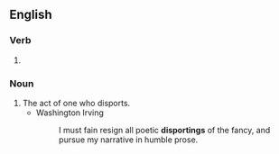 ==English==

===Verb===
{{head|en|present participle}}

# {{present participle of|disport|lang=en|nocat=1}}

===Noun===
{{en-noun}}

# The act of one who disports.
#* Washington Irving
#*: I must fain resign all poetic '''disportings''' of the fancy, and pursue my narrative in humble prose.